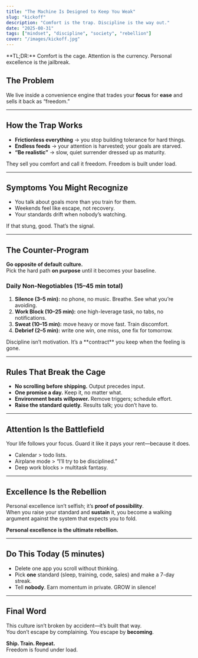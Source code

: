 ```yaml
---
title: "The Machine Is Designed to Keep You Weak"
slug: "kickoff"
description: "Comfort is the trap. Discipline is the way out."
date: "2025-08-31"
tags: ["mindset", "discipline", "society", "rebellion"]
cover: "/images/kickoff.jpg"
---
```


<MyCallout>
**TL;DR:** Comfort is the cage. Attention is the currency. Personal excellence is the jailbreak.
</MyCallout>

## The Problem 
We live inside a convenience engine that trades your **focus** for **ease** and sells it back as “freedom.”

---

## How the Trap Works
- **Frictionless everything** → you stop building tolerance for hard things.  
- **Endless feeds** → your attention is harvested; your goals are starved.  
- **“Be realistic”** → slow, quiet surrender dressed up as maturity.

<MyCallout>
They sell you comfort and call it freedom. Freedom is built under load.
</MyCallout>

---

## Symptoms You Might Recognize
- You talk about goals more than you train for them.  
- Weekends feel like escape, not recovery.  
- Your standards drift when nobody’s watching.  

If that stung, good. That’s the signal.

---

## The Counter-Program
**Go opposite of default culture.**  
Pick the hard path **on purpose** until it becomes your baseline.

### Daily Non-Negotiables (15–45 min total)
1. **Silence (3–5 min):** no phone, no music. Breathe. See what you’re avoiding.  
2. **Work Block (10–25 min):** one high-leverage task, no tabs, no notifications.  
3. **Sweat (10–15 min):** move heavy or move fast. Train discomfort.  
4. **Debrief (2–5 min):** write one win, one miss, one fix for tomorrow.

<MyCallout>
Discipline isn’t motivation. It’s a **contract** you keep when the feeling is gone.
</MyCallout>

---

## Rules That Break the Cage
- **No scrolling before shipping.** Output precedes input.  
- **One promise a day.** Keep it, no matter what.  
- **Environment beats willpower.** Remove triggers; schedule effort.  
- **Raise the standard quietly.** Results talk; you don’t have to.

---

## Attention Is the Battlefield
Your life follows your focus. Guard it like it pays your rent—because it does.

- Calendar > todo lists.  
- Airplane mode > “I’ll try to be disciplined.”  
- Deep work blocks > multitask fantasy.

---

## Excellence Is the Rebellion
Personal excellence isn’t selfish; it’s **proof of possibility**.  
When you raise your standard and **sustain** it, you become a walking argument against the system that expects you to fold.

**Personal excellence is the ultimate rebellion.**

---

## Do This Today (5 minutes)
- Delete one app you scroll without thinking.  
- Pick **one** standard (sleep, training, code, sales) and make a 7-day streak.  
- Tell **nobody**. Earn momentum in private. GROW in silence!

---

## Final Word
This culture isn’t broken by accident—it’s built that way.  
You don’t escape by complaining. You escape by **becoming**.

**Ship. Train. Repeat.**  
Freedom is found under load.